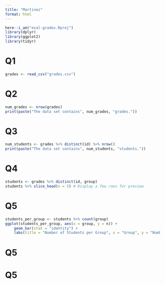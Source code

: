 ```yaml
---
title: "Martinez"
format: html
---
```


```r
here::i_am("eval-grades.Rproj")
library(dplyr)
library(ggplot2)
library(tidyr)
```
# Q1
```r
grades <- read_csv("grades.csv")
```

# Q2
```r
num_grades <- nrow(grades)
print(paste("The data set contains", num_grades, "grades."))
```

# Q3
```r
num_students <- grades %>% distinct(id) %>% nrow()
print(paste("The data set contains", num_students, "students."))
```

# Q4
```r
students <- grades %>% distinct(id, group)
students %>% slice_head(n = 5) # Display a few rows for preview
```

# Q5
```r
students_per_group <- students %>% count(group)
ggplot(students_per_group, aes(x = group, y = n)) +
    geom_bar(stat = "identity") +
    labs(title = "Number of Students per Group", x = "Group", y = "Number of Students")
```


# Q5


# Q5